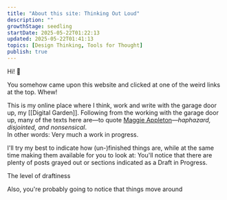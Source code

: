 ```yaml
---
title: "About this site: Thinking Out Loud"
description: ""
growthStage: seedling
startDate: 2025-05-22T01:22:13
updated: 2025-05-22T01:41:13
topics: [Design Thinking, Tools for Thought]
publish: true
---
```


Hi! 👋

You somehow came upon this website and clicked at one of the weird links at the top. Whew!

This is my online place where I think, work and write <Il href="work-with-the-garage-door-up">with the garage door up</Il>, my [[Digital Garden]].
Following from the working with the garage door up, many of the texts here are—to quote [Maggie Appleton](https://maggieappleton.com/xanadu-patterns/)—_haphazard, disjointed, and nonsensical_.  
In other words: Very much a work in progress.  

I'll try my best to indicate how (un-)finished things are, while at the same time making them available for you to look at: You'll notice that there are plenty of posts grayed out or sections indicated as a Draft in Progress.

<Draft>
The level of draftiness 

Also, you're probably going to notice that things move around
</Draft>
